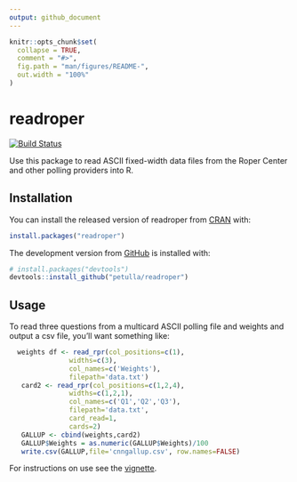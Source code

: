 ```yaml
---
output: github_document
---
```


<!-- README.md is generated from README.Rmd. Please edit that file -->

```r
knitr::opts_chunk$set(
  collapse = TRUE,
  comment = "#>",
  fig.path = "man/figures/README-",
  out.width = "100%"
)
```
# readroper
[![Build Status](https://travis-ci.org/petulla/readroper.svg?branch=master)](https://travis-ci.org/petulla/readroper)

Use this package to read ASCII fixed-width data files from the Roper Center and other polling providers into R.

## Installation

You can install the released version of readroper from [CRAN](https://CRAN.R-project.org) with:

``` r
install.packages("readroper")
```

The development version from [GitHub](https://github.com/) is installed with:

``` r
# install.packages("devtools")
devtools::install_github("petulla/readroper")
```
## Usage

To read three questions from a multicard ASCII polling file and weights and output a csv file, you'll want something like:

```r
  weights df <- read_rpr(col_positions=c(1),
               widths=c(3),
               col_names=c('Weights'),
               filepath='data.txt')
   card2 <- read_rpr(col_positions=c(1,2,4), 
               widths=c(1,2,1), 
               col_names=c('Q1','Q2','Q3'), 
               filepath='data.txt', 
               card_read=1, 
               cards=2)
   GALLUP <- cbind(weights,card2)
   GALLUP$Weights = as.numeric(GALLUP$Weights)/100
   write.csv(GALLUP,file='cnngallup.csv', row.names=FALSE)
```

For instructions on use see the [vignette](https://github.com/petulla/readroper/tree/master/vignettes).
